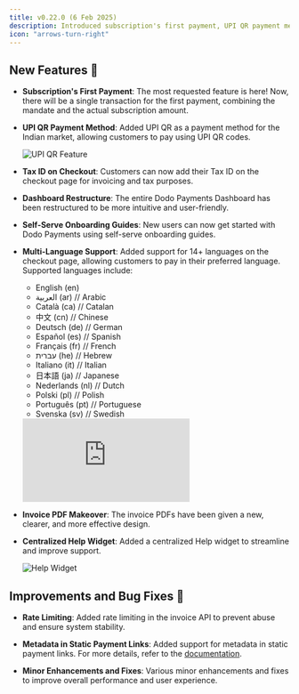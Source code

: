 ```yaml
---
title: v0.22.0 (6 Feb 2025)
description: Introduced subscription's first payment, UPI QR payment method, tax ID on checkout, dashboard restructure, self-serve onboarding guides, multi-language support, invoice PDF makeover, and a centralized help widget.
icon: "arrows-turn-right"
---
```


## New Features 🚀

- **Subscription's First Payment**: The most requested feature is here! Now, there will be a single transaction for the first payment, combining the mandate and the actual subscription amount.

- **UPI QR Payment Method**: Added UPI QR as a payment method for the Indian market, allowing customers to pay using UPI QR codes.
    
    <img src="/images/changelog/upi-qr.png" alt="UPI QR Feature"/>

- **Tax ID on Checkout**: Customers can now add their Tax ID on the checkout page for invoicing and tax purposes.

- **Dashboard Restructure**: The entire Dodo Payments Dashboard has been restructured to be more intuitive and user-friendly.

- **Self-Serve Onboarding Guides**: New users can now get started with Dodo Payments using self-serve onboarding guides.

- **Multi-Language Support**: Added support for 14+ languages on the checkout page, allowing customers to pay in their preferred language. Supported languages include:
    - English (en)
    - العربية (ar) // Arabic
    - Català (ca) // Catalan
    - 中文 (cn) // Chinese
    - Deutsch (de) // German
    - Español (es) // Spanish
    - Français (fr) // French
    - עברית (he) // Hebrew
    - Italiano (it) // Italian
    - 日本語 (ja) // Japanese
    - Nederlands (nl) // Dutch
    - Polski (pl) // Polish
    - Português (pt) // Portuguese
    - Svenska (sv) // Swedish
    
    <iframe 
        className="w-full aspect-video rounded-md" 
        src="https://www.youtube.com/embed/tR4yUwRKCxs"
        title="Language Announcement | Dodo Payments"
        frameBorder="0"
        allow="accelerometer; autoplay; clipboard-write; encrypted-media; gyroscope; picture-in-picture"
        allowFullScreen
    ></iframe>

- **Invoice PDF Makeover**: The invoice PDFs have been given a new, clearer, and more effective design.

- **Centralized Help Widget**: Added a centralized Help widget to streamline and improve support.
    
    <img src="/images/changelog/help-widget.png" alt="Help Widget"/>

## Improvements and Bug Fixes 🔧

- **Rate Limiting**: Added rate limiting in the invoice API to prevent abuse and ensure system stability.

- **Metadata in Static Payment Links**: Added support for metadata in static payment links. For more details, refer to the [documentation](/api-reference/integration-guide#1-static-payment-links).

- **Minor Enhancements and Fixes**: Various minor enhancements and fixes to improve overall performance and user experience.
